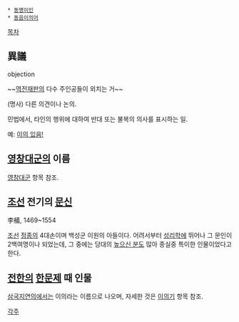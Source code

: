  * [[동명이인]]
 * [[동음이의어]]

[[목차]]

== 異議 ==
objection

~~[[역전재판]]의 다수 주인공들이 외치는 거~~

(명사) 다른 의견이나 논의.

민법에서, 타인의 행위에 대하여 반대 또는 불복의 의사를 표시하는 일.
 
예: [[이의 있음!]]

== [[영창대군]]의 이름 ==
[[영창대군]] 항목 참조.
== [[조선]] 전기의 [[문신]] ==
李艤, 1469~1554

[[조선]] [[정종]]의 4대손이며 백성군 이원의 아들이다. 어려서부터 [[성리학]]에 뛰어나 그 문인이 2백여명이나 되었는데, 그 중에는 당대의 [[높으신 분]]도 많아 종실중 특이한 인물이었다고 한다.

== [[전한]]의 [[한문제]] 때 인물 ==
[[삼국지연의]]에서는 이의라는 이름으로 나오며, 자세한 것은 [[이의기]] 항목 참조.

[[각주]]

